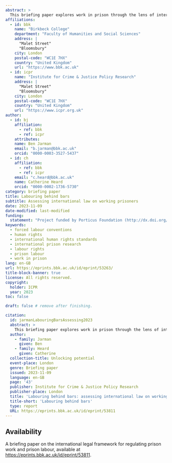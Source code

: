```yaml
---
abstract: >
  This briefing paper explores work in prison through the lens of international human rights law. This is the first of a series of publications in the project ‘Unlocking potential: towards effective, sustainable, and ethical provision of work opportunities for prisoners and prison leavers’. The briefing—along with a detailed Appendix—assesses and critiques the applicable law and highlights the outdated nature of key binding norms governing prison work. It also identifies gaps between claimed benefits and actual prisoner work conditions. It assesses the existing international legal framework, revealing conceptual gaps and inconsistencies across standards. These gaps, we suggest, may result in prisoners being exploited in ways unforeseen by the framers of international laws.
affiliations:
  - id: bbk
    name: "Birkbeck College"
    department: "Faculty of Humanities and Social Sciences"
    address: |
      "Malet Street"
      "Bloomsbury"
    city: London
    postal-code: "WC1E 7HX"
    country: "United Kingdom"
    url: "https://www.bbk.ac.uk"
  - id: icpr
    name: "Institute for Crime & Justice Policy Research"
    address: |
      "Malet Street"
      "Bloomsbury"
    city: London
    postal-code: "WC1E 7HX"
    country: "United Kingdom"
    url: "https://www.icpr.org.uk"
author:
  - id: bj
    affiliation:
      - ref: bbk
      - ref: icpr
    attributes:
    name: Ben Jarman
    email: "b.jarman@bbk.ac.uk"
    orcid: "0000-0003-3527-5437"
  - id: ch
    affiliation:
      - ref: bbk
      - ref: icpr
    email: "c.heard@bbk.ac.uk"
    name: Catherine Heard
    orcid: "0000-0002-1736-5730"
category: briefing paper
title: Labouring behind bars
subtitle: Assessing international law on working prisoners
date: 2023-11-09
date-modified: last-modified
funding: 
  statement: "Project funded by Porticus Foundation (http://dx.doi.org/10.13039/100020243)"
keywords:  
  - forced labour conventions
  - human rights
  - international human rights standards
  - international prison research
  - labour rights
  - prison labour
  - work in prison
lang: en-GB
url: https://eprints.bbk.ac.uk/id/eprint/53263/
title-block-banner: true
license: All rights reserved.
copyright:
  holder: ICPR
  year: 2023
toc: false

draft: false # remove after finishing.

citation:
  id: jarmanLabouringBarsAssessing2023
  abstract: >
    This briefing paper explores work in prison through the lens of international human rights law. This is the first of a series of publications in the project ‘Unlocking potential: towards effective, sustainable, and ethical provision of work opportunities for prisoners and prison leavers’. The briefing—along with a detailed Appendix—assesses and critiques the applicable law and highlights the outdated nature of key binding norms governing prison work. It also identifies gaps between claimed benefits and actual prisoner work conditions. It assesses the existing international legal framework, revealing conceptual gaps and inconsistencies across standards. These gaps, we suggest, may result in prisoners being exploited in ways unforeseen by the framers of international laws.
  author:
    - family: Jarman
      given: Ben
    - family: Heard
      given: Catherine 
  collection-title: Unlocking potential
  event-place: London
  genre: Briefing paper
  issued: 2023-11-09
  language: en-GB
  page: '43'
  publisher: Institute for Crime & Justice Policy Research
  publisher-place: London
  title: 'Labouring behind bars: assessing international law on working prisoners'
  title-short: 'Labouring behind bars'
  type: report
  URL: https://eprints.bbk.ac.uk/id/eprint/53811
---
```


## Availability

A briefing paper on the international legal framework for regulating prison work and prison labour, available at <https://eprints.bbk.ac.uk/id/eprint/53811>.
